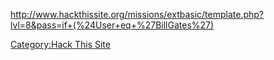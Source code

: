 http://www.hackthissite.org/missions/extbasic/template.php?lvl=8&pass=if+(%24User+eq+%27BillGates%27)

[[Category:Hack This Site]]